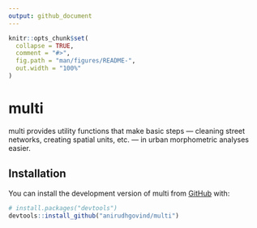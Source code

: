 ```yaml
---
output: github_document
---
```


<!-- README.md is generated from README.Rmd. Please edit that file -->

```r
knitr::opts_chunk$set(
  collapse = TRUE,
  comment = "#>",
  fig.path = "man/figures/README-",
  out.width = "100%"
)
```

# multi

<!-- badges: start -->
<!-- badges: end -->

multi provides utility functions that make basic steps &mdash; cleaning street networks, creating spatial units, etc. &mdash; in urban morphometric analyses easier.

## Installation

You can install the development version of multi from [GitHub](https://github.com/) with:

``` r
# install.packages("devtools")
devtools::install_github("anirudhgovind/multi")
```
